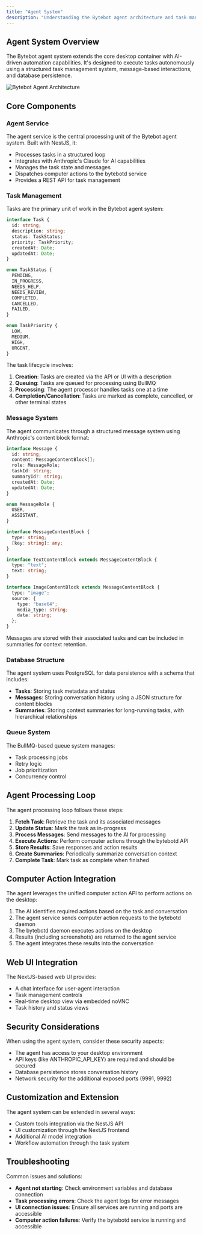 ```yaml
---
title: "Agent System"
description: "Understanding the Bytebot agent architecture and task management system"
---
```


## Agent System Overview

The Bytebot agent system extends the core desktop container with AI-driven automation capabilities. It's designed to execute tasks autonomously using a structured task management system, message-based interactions, and database persistence.

<img
  src="/images/agent-architecture.png"
  alt="Bytebot Agent Architecture"
  className="w-full max-w-4xl"
/>

## Core Components

### Agent Service

The agent service is the central processing unit of the Bytebot agent system. Built with NestJS, it:

- Processes tasks in a structured loop
- Integrates with Anthropic's Claude for AI capabilities
- Manages the task state and messages
- Dispatches computer actions to the bytebotd service
- Provides a REST API for task management

### Task Management

Tasks are the primary unit of work in the Bytebot agent system:

```typescript
interface Task {
  id: string;
  description: string;
  status: TaskStatus;
  priority: TaskPriority;
  createdAt: Date;
  updatedAt: Date;
}

enum TaskStatus {
  PENDING,
  IN_PROGRESS,
  NEEDS_HELP,
  NEEDS_REVIEW,
  COMPLETED,
  CANCELLED,
  FAILED,
}

enum TaskPriority {
  LOW,
  MEDIUM,
  HIGH,
  URGENT,
}
```

The task lifecycle involves:

1. **Creation**: Tasks are created via the API or UI with a description
2. **Queuing**: Tasks are queued for processing using BullMQ
3. **Processing**: The agent processor handles tasks one at a time
4. **Completion/Cancellation**: Tasks are marked as complete, cancelled, or other terminal states

### Message System

The agent communicates through a structured message system using Anthropic's content block format:

```typescript
interface Message {
  id: string;
  content: MessageContentBlock[];
  role: MessageRole;
  taskId: string;
  summaryId?: string;
  createdAt: Date;
  updatedAt: Date;
}

enum MessageRole {
  USER,
  ASSISTANT,
}

interface MessageContentBlock {
  type: string;
  [key: string]: any;
}

interface TextContentBlock extends MessageContentBlock {
  type: "text";
  text: string;
}

interface ImageContentBlock extends MessageContentBlock {
  type: "image";
  source: {
    type: "base64";
    media_type: string;
    data: string;
  };
}
```

Messages are stored with their associated tasks and can be included in summaries for context retention.

### Database Structure

The agent system uses PostgreSQL for data persistence with a schema that includes:

- **Tasks**: Storing task metadata and status
- **Messages**: Storing conversation history using a JSON structure for content blocks
- **Summaries**: Storing context summaries for long-running tasks, with hierarchical relationships

### Queue System

The BullMQ-based queue system manages:

- Task processing jobs
- Retry logic
- Job prioritization
- Concurrency control

## Agent Processing Loop

The agent processing loop follows these steps:

1. **Fetch Task**: Retrieve the task and its associated messages
2. **Update Status**: Mark the task as in-progress
3. **Process Messages**: Send messages to the AI for processing
4. **Execute Actions**: Perform computer actions through the bytebotd API
5. **Store Results**: Save responses and action results
6. **Create Summaries**: Periodically summarize conversation context
7. **Complete Task**: Mark task as complete when finished

## Computer Action Integration

The agent leverages the unified computer action API to perform actions on the desktop:

1. The AI identifies required actions based on the task and conversation
2. The agent service sends computer action requests to the bytebotd daemon
3. The bytebotd daemon executes actions on the desktop
4. Results (including screenshots) are returned to the agent service
5. The agent integrates these results into the conversation

## Web UI Integration

The NextJS-based web UI provides:

- A chat interface for user-agent interaction
- Task management controls
- Real-time desktop view via embedded noVNC
- Task history and status views

## Security Considerations

When using the agent system, consider these security aspects:

- The agent has access to your desktop environment
- API keys (like ANTHROPIC_API_KEY) are required and should be secured
- Database persistence stores conversation history
- Network security for the additional exposed ports (9991, 9992)

## Customization and Extension

The agent system can be extended in several ways:

- Custom tools integration via the NestJS API
- UI customization through the NextJS frontend
- Additional AI model integration
- Workflow automation through the task system

## Troubleshooting

Common issues and solutions:

- **Agent not starting**: Check environment variables and database connection
- **Task processing errors**: Check the agent logs for error messages
- **UI connection issues**: Ensure all services are running and ports are accessible
- **Computer action failures**: Verify the bytebotd service is running and accessible
